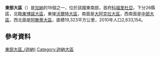 {{NoteTA
|G1=Country
}}
{{Infobox settlement
| name = 東部大區
| native_name = Eastern Region
| type = {{le|大區 (迦納)|Regions of Ghana|大區}}
| image_skyline = Umbrella Rock at Boti Falls.jpg
| image_caption = 
| image_map = File:Eastern_in_Ghana_2018.svg
| mapsize = 250px
| map_caption = 東部大區位於迦納的位置
| image_map1 = 
| map_caption1 = 
| image_flag = Flag of Eastern Region (Ghana).gif
| flag_size = 
| flag_link =
| subdivision_type1 = 國家
| subdivision_name1 = [[加纳|加纳]]
| leader_title = 大區首長
| leader_name = Hon. Seth Kwame Acheampong<ref>{{cite web|url=http://ghana.gov.gh/index.php/governance/regional-ministers|title=Regional Ministers - Government of Ghana|website=ghana.gov.gh|access-date=2017-07-04|archive-url=https://web.archive.org/web/20170704052607/http://ghana.gov.gh/index.php/governance/regional-ministers|archive-date=2017-07-04|url-status=dead}}</ref>
| seat_type = 首府
| seat = [[科福里杜亞|科福里杜亞]]
| area_total_km2 = 19,323
| area_footnotes =
| area_rank = [[迦納大區面積列表|第6名]]
| population_total = 2633154
| population_as_of = 2010
| population_footnotes =
| population_rank = [[迦納大區人口列表|第3名]]
| population_density_km2 = auto
| demographics_type1 = [[购买力平价|购买力平价]]
| demographics1_footnotes = 
| demographics1_title1 = 年
| demographics1_info1 = 2013
| demographics1_title2 = 人均
| demographics1_info2 = $5,150
| demographics_type2 = [[国内生产总值|国内生产总值]]
| demographics2_title1 = 年
| demographics2_info1 = 2013
| demographics2_title2 = 人均
| demographics2_info2 = $2,500
| blank_name_sec2 = [[人类发展指数|人类发展指数]] {{nobold|(2017)}}
| blank_info_sec2 = 0.590<ref name="GlobalDataLab">{{Cite web|url=https://hdi.globaldatalab.org/areadata/shdi/|title=Sub-national HDI - Area Database - Global Data Lab|website=hdi.globaldatalab.org|language=en|access-date=2018-09-13|archive-date=2018-09-23|archive-url=https://web.archive.org/web/20180923120638/https://hdi.globaldatalab.org/areadata/shdi/|dead-url=no}}</ref><br/>{{color|#FFA500|中}} · [[加纳各地区人类发展指数列表|列表]]
| parts_type = 縣區
| parts_style = para
| p1 = 26縣區
| iso_code = [[ISO_3166-2:GH|GH-EP]]
| timezone = [[格林尼治標準時間|GMT]]
| area_code = [[迦納電話號碼|034]]
}}

'''東部大區'''（{{lang-en|Eastern Region}}）是[[加納|加納]]的16個{{le|大區 (迦納)|Regions of Ghana|大區}}之一，位於該國東南部，首府[[科福里杜亞|科福里杜亞]]，下分26縣區，北臨[[東博諾大區|東博諾大區]]，東接[[沃爾特大區|沃爾特大區]]，南面是[[大阿克拉大區|大阿克拉大區]]，西南面是[[中部大區_(加納)|中部大區]]，西北面是[[阿散蒂大區|阿散蒂大區]]，面積19,323平方公里，2010年人口2,633,154。

==參考資料==
{{Reflist}}

{{迦納大區}}
{{Authority control}}

{{DEFAULTSORT:Eastern Region}}
[[Category:東部大區_(迦納)|]]
[[Category:迦納大區|Category:迦納大區]]

{{Ghana-geo-stub}}